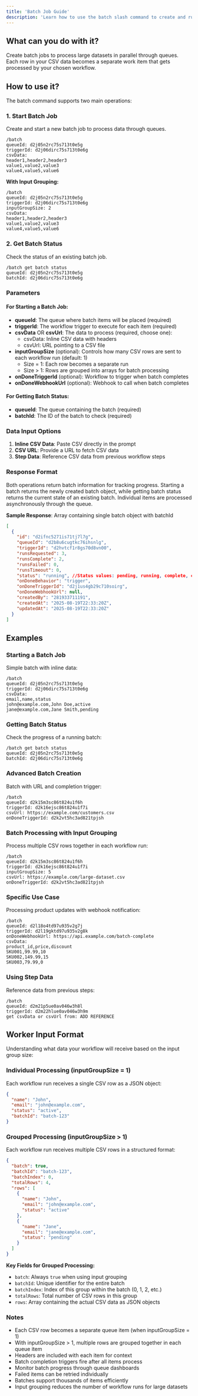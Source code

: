 ```yaml
---
title: 'Batch Job Guide'
description: 'Learn how to use the batch slash command to create and run batch jobs through queues'
---
```


## What can you do with it?

Create batch jobs to process large datasets in parallel through queues. Each row in your CSV data becomes a separate work item that gets processed by your chosen workflow.

## How to use it?

The batch command supports two main operations:

### 1. Start Batch Job

Create and start a new batch job to process data through queues.

```
/batch
queueId: d2j05n2rc75s713t0e5g
triggerId: d2j06dirc75s713t0e6g
csvData:
header1,header2,header3
value1,value2,value3
value4,value5,value6
```

**With Input Grouping:**

```
/batch
queueId: d2j05n2rc75s713t0e5g
triggerId: d2j06dirc75s713t0e6g
inputGroupSize: 2
csvData:
header1,header2,header3
value1,value2,value3
value4,value5,value6
```

### 2. Get Batch Status

Check the status of an existing batch job.

```
/batch get batch status
queueId: d2j05n2rc75s713t0e5g
batchId: d2j06dirc75s713t0e6g
```

### Parameters

#### For Starting a Batch Job:

- **queueId**: The queue where batch items will be placed (required)
- **triggerId**: The workflow trigger to execute for each item (required)
- **csvData** OR **csvUrl**: The data to process (required, choose one):
  - csvData: Inline CSV data with headers
  - csvUrl: URL pointing to a CSV file
- **inputGroupSize** (optional): Controls how many CSV rows are sent to each workflow run (default: 1)
  - Size = 1: Each row becomes a separate run
  - Size > 1: Rows are grouped into arrays for batch processing
- **onDoneTriggerId** (optional): Workflow to trigger when batch completes
- **onDoneWebhookUrl** (optional): Webhook to call when batch completes

#### For Getting Batch Status:

- **queueId**: The queue containing the batch (required)
- **batchId**: The ID of the batch to check (required)

### Data Input Options

1. **Inline CSV Data**: Paste CSV directly in the prompt
2. **CSV URL**: Provide a URL to fetch CSV data
3. **Step Data**: Reference CSV data from previous workflow steps

### Response Format

Both operations return batch information for tracking progress. Starting a batch returns the newly created batch object, while getting batch status returns the current state of an existing batch. Individual items are processed asynchronously through the queue.

**Sample Response**: Array containing single batch object with batchId

```json
[
  {
    "id": "d2ifnc5271is71tj7l7g",
    "queueId": "d2b8u6cugtkc76ihsnlg",
    "triggerId": "d2hvtcf1r8gs70d8vn00",
    "runsRequested": 3,
    "runsComplete": 2,
    "runsFailed": 0,
    "runsTimeout": 0,
    "status": "running", //Status values: pending, running, complete, canceled
    "onDoneBehavior": "trigger",
    "onDoneTriggerId": "d2j1us4gb29c710soirg",
    "onDoneWebhookUrl": null,
    "createdBy": "281933711191",
    "createdAt": "2025-08-19T22:33:20Z",
    "updatedAt": "2025-08-19T22:33:20Z"
  }
]
```

## Examples

### Starting a Batch Job

Simple batch with inline data:

```
/batch
queueId: d2j05n2rc75s713t0e5g
triggerId: d2j06dirc75s713t0e6g
csvData:
email,name,status
john@example.com,John Doe,active
jane@example.com,Jane Smith,pending
```

### Getting Batch Status

Check the progress of a running batch:

```
/batch get batch status
queueId: d2j05n2rc75s713t0e5g
batchId: d2j06dirc75s713t0e6g
```

### Advanced Batch Creation

Batch with URL and completion trigger:

```
/batch
queueId: d2k15m3sc86t824u1f6h
triggerId: d2k16ejsc86t824u1f7i
csvUrl: https://example.com/customers.csv
onDoneTriggerId: d2k2vt5hc3ad821tpjsh
```

### Batch Processing with Input Grouping

Process multiple CSV rows together in each workflow run:

```
/batch
queueId: d2k15m3sc86t824u1f6h
triggerId: d2k16ejsc86t824u1f7i
inputGroupSize: 5
csvUrl: https://example.com/large-dataset.csv
onDoneTriggerId: d2k2vt5hc3ad821tpjsh
```

### Specific Use Case

Processing product updates with webhook notification:

```
/batch
queueId: d2l18o4td97u935v2g7j
triggerId: d2l19gktd97u935v2g8k
onDoneWebhookUrl: https://api.example.com/batch-complete
csvData:
product_id,price,discount
SKU001,99.99,10
SKU002,149.99,15
SKU003,79.99,0
```

### Using Step Data

Reference data from previous steps:

```
/batch
queueId: d2m21p5ue0av046w3h8l
triggerId: d2m22hlue0av046w3h9m
get csvData or csvUrl from: ADD REFERENCE
```

## Worker Input Format

Understanding what data your workflow will receive based on the input group size:

### Individual Processing (inputGroupSize = 1)

Each workflow run receives a single CSV row as a JSON object:

```json
{
  "name": "John",
  "email": "john@example.com",
  "status": "active",
  "batchId": "batch-123"
}
```

### Grouped Processing (inputGroupSize > 1)

Each workflow run receives multiple CSV rows in a structured format:

```json
{
  "batch": true,
  "batchId": "batch-123",
  "batchIndex": 0,
  "totalRows": 4,
  "rows": [
    {
      "name": "John",
      "email": "john@example.com",
      "status": "active"
    },
    {
      "name": "Jane",
      "email": "jane@example.com",
      "status": "pending"
    }
  ]
}
```

**Key Fields for Grouped Processing:**
- `batch`: Always `true` when using input grouping
- `batchId`: Unique identifier for the entire batch
- `batchIndex`: Index of this group within the batch (0, 1, 2, etc.)
- `totalRows`: Total number of CSV rows in this group
- `rows`: Array containing the actual CSV data as JSON objects

### Notes

- Each CSV row becomes a separate queue item (when inputGroupSize = 1)
- With inputGroupSize > 1, multiple rows are grouped together in each queue item
- Headers are included with each item for context
- Batch completion triggers fire after all items process
- Monitor batch progress through queue dashboards
- Failed items can be retried individually
- Batches support thousands of items efficiently
- Input grouping reduces the number of workflow runs for large datasets
